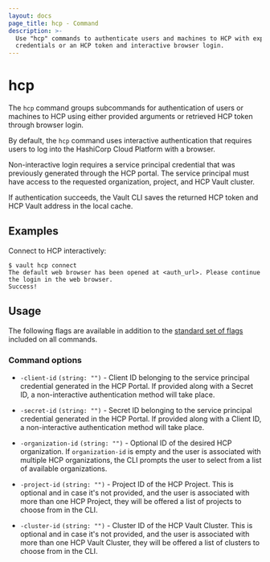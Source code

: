 ```yaml
---
layout: docs
page_title: hcp - Command
description: >-
  Use "hcp" commands to authenticate users and machines to HCP with explicit
  credentials or an HCP token and interactive browser login.
---
```


# hcp

The `hcp` command groups subcommands for authentication of users or machines to HCP using
either provided arguments or retrieved HCP token through browser login.

By default, the `hcp` command uses interactive authentication that requires
users to log into the HashiCorp Cloud Platform with a browser.

Non-interactive login requires a service principal credential that was
previously generated through the HCP portal. The service principal must have
access to the requested organization, project, and HCP Vault cluster.

If authentication succeeds, the Vault CLI saves the returned HCP token and HCP
Vault address in the local cache.

## Examples

Connect to HCP interactively:

```shell-session
$ vault hcp connect
The default web browser has been opened at <auth_url>. Please continue the login in the web browser.
Success!
```

## Usage

The following flags are available in addition to the [standard set of
flags](/vault/docs/commands) included on all commands.

### Command options

- `-client-id` `(string: "")` - Client ID belonging to the service principal credential generated in the HCP Portal.
If provided along with a Secret ID, a non-interactive authentication method will take place.

- `-secret-id` `(string: "")` - Secret ID belonging to the service principal credential generated in the HCP Portal.
If provided along with a Client ID, a non-interactive authentication method will take place.

- `-organization-id` `(string: "")` - Optional ID of the desired HCP
  organization. If `organization-id` is empty and the user is associated with
  multiple HCP organizations, the CLI prompts the user to select from a list
  of available organizations.

- `-project-id` `(string: "")` - Project ID of the HCP Project. This is optional and in case it's not provided,
and the user is associated with more than one HCP Project, they will be offered a list of projects to choose from in the CLI.

- `-cluster-id` `(string: "")` - Cluster ID of the HCP Vault Cluster. This is optional and in case it's not provided,
and the user is associated with more than one HCP Vault Cluster, they will be offered a list of clusters to choose from in the CLI.
